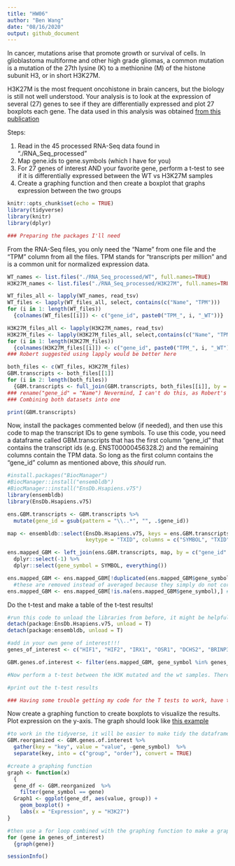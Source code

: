 ---
title: "HW06"
author: "Ben Wang"
date: "08/16/2020"
output: github_document
---

In cancer, mutations arise that promote growth or survival of cells. In glioblastoma multiforme and other high grade gliomas, a common mutation is a mutation of the 27th lysine (K) to a methionine (M) of the histone subunit H3, or in short H3K27M. 

H3K27M is the most frequent oncohistone in brain cancers, but the biology is still not well understood. Your analysis is to look at the expression of several (27) genes to see if they are differentially expressed and plot 27 boxplots each gene. The data used in this analysis was obtained [from this publication](https://pubmed.ncbi.nlm.nih.gov/31085178/) 

Steps: 

  1. Read in the 45 processed RNA-Seq data found in "./RNA_Seq_processed"
  2. Map gene.ids to gene.symbols (which I have for you)
  3. For 27 genes of interest AND your favorite gene, perform a t-test to see if it is differentially expressed between the WT vs H3K27M samples
  4. Create a graphing function and then create a boxplot that graphs expression between the two groups
  
```{r setup, echo = FALSE}
knitr::opts_chunk$set(echo = TRUE)
library(tidyverse)
library(knitr)
library(dplyr)

### Preparing the packages I'll need
```

From the RNA-Seq files, you only need the "Name" from one file and the "TPM" column from all the files. TPM stands for "transcripts per million" and is a common unit for normalized expression data. 

```{r load in data}
WT_names <- list.files("./RNA_Seq_processed/WT", full.names=TRUE)
H3K27M_names <- list.files("./RNA_Seq_processed/H3K27M", full.names=TRUE)

WT_files_all <- lapply(WT_names, read_tsv)
WT_files <- lapply(WT_files_all, select, contains(c("Name", "TPM")))
for (i in 1: length(WT_files))
  {colnames(WT_files[[i]]) <- c("gene_id", paste0("TPM_", i, "_WT"))}

H3K27M_files_all <- lapply(H3K27M_names, read_tsv)
H3K27M_files <- lapply(H3K27M_files_all, select,contains(c("Name", "TPM")))
for (i in 1: length(H3K27M_files))
  {colnames(H3K27M_files[[i]]) <- c("gene_id", paste0("TPM_", i, "_WT"))}
### Robert suggested using lapply would be better here

both_files <- c(WT_files, H3K27M_files)
GBM.transcripts <- both_files[[1]]
for (i in 2: length(both_files))
  {GBM.transcripts <- full_join(GBM.transcripts, both_files[[i]], by = "gene_id")} 
### rename("gene_id" = "Name") Nevermind, I can't do this, as Robert's note below mentions, we need "gene_id" as the first column 
### Combining both datasets into one 

print(GBM.transcripts)
```

Now, install the packages commented below (if needed), and then use this code to map the transcript IDs to gene symbols. To use this code, you need a dataframe called GBM.transcripts that has the first column "gene_id" that contains the transcript ids (e.g. ENST00000456328.2) and the remaining columns contain the TPM data. So long as the first column contains the "gene_id" column as mentioned above, this *should* run. 

```{r map gene.ids to gene.symbols using ensembldb, message = FALSE, warning = FALSE}
#install.packages("BiocManager")
#BiocManager::install("ensembldb")
#BiocManager::install("EnsDb.Hsapiens.v75")
library(ensembldb)
library(EnsDb.Hsapiens.v75)

ens.GBM.transcripts <- GBM.transcripts %>% 
  mutate(gene_id = gsub(pattern = "\\..*", "", .$gene_id))

map <- ensembldb::select(EnsDb.Hsapiens.v75, keys = ens.GBM.transcripts$gene_id,
                         keytype = "TXID", columns = c("SYMBOL", "TXID"))

ens.mapped_GBM <- left_join(ens.GBM.transcripts, map, by = c("gene_id" = "TXID")) %>% 
  dplyr::select(-1) %>% 
  dplyr::select(gene_symbol = SYMBOL, everything())

ens.mapped_GBM <- ens.mapped_GBM[!duplicated(ens.mapped_GBM$gene_symbol),] #remove duplicated gene symbols
  #these are removed instead of averaged because they simply do not correlate particularly well. 
ens.mapped_GBM <- ens.mapped_GBM[!is.na(ens.mapped_GBM$gene_symbol),] #remove NA values
```

Do the t-test and make a table of the t-test results!

```{r t.test for difference between a bunch of genes}
#run this code to unload the libraries from before, it might be helpful because the select() function from dplyr might be hidden otherwise
detach(package:EnsDb.Hsapiens.v75, unload = T)
detach(package:ensembldb, unload = T)

#add in your own gene of interest!!! 
genes_of_interest <- c("HIF1", "HIF2", "IRX1", "OSR1", "DCHS2", "BRINP3", "TOB2P1", "FOXD1", "ZFPM2", "GLB1", "ALG5", "TRIM4", "ADARB2", "PCDHGA11", "IDH1", "EGFR", "MGMT", "TERT", "PTEN", "TP53", "RB1", "PTEN", "ATRX", "PDGFRA", "PIK3CA", "MICA", "CDKN2A", "EZH2", "BRD2")

GBM.genes.of.interest <- filter(ens.mapped_GBM, gene_symbol %in% genes_of_interest)

#Now perform a t-test between the H3K mutated and the wt samples. There are many ways to do this actually, you can use a for loop or you could do the tidy alternative with broom(), but the for loop is probably the easiest

#print out the t-test results

### Having some trouble getting my code for the T tests to work, have temporarily moved my code for organizing the code down to the graphing section so that the graphing section will run. Will look into this again when I get the chance!
```

Now create a graphing function to create boxplots to visualize the results. Plot expression on the y-axis. The graph should look like [this example](IRX1_example.png)

```{r create a graphing function}
#to work in the tidyverse, it will be easier to make tidy the dataframe first
GBM.reorganized <- GBM.genes.of.interest %>% 
  gather(key = "key", value = "value", -gene_symbol)  %>%
  separate(key, into = c("group", "order"), convert = TRUE)

#create a graphing function
graph <- function(x) 
  {
  gene_df <- GBM.reorganized  %>%
    filter(gene_symbol == gene)
  Graph1 <- ggplot(gene_df, aes(value, group)) + 
    geom_boxplot() +
    labs(x = "Expression", y = "H3K27")
}

#then use a for loop combined with the graphing function to make a graph for all your genes of interest 
for (gene in genes_of_interest) 
  {graph(gene)}
```

```{r reproducibility}
sessionInfo()
```